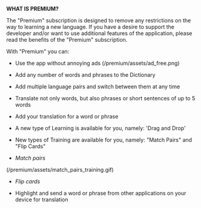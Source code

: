 **WHAT IS PREMIUM?**

The "Premium" subscription is designed to remove any restrictions on the way to learning a new language. If you have a desire to support the developer and/or want to use additional features of the application, please read the benefits of the "Premium" subscription.

With "Premium" you can:

- Use the app without annoying ads
  (/premium/assets/ad_free.png)

- Add any number of words and phrases to the Dictionary

- Add multiple language pairs and switch between them at any time

- Translate not only words, but also phrases or short sentences of up to 5 words

- Add your translation for a word or phrase

- A new type of Learning is available for you, namely: 'Drag and Drop'

- New types of Training are available for you, namely: "Match Pairs" and "Flip Cards"

- _Match pairs_

(/premium/assets/match_pairs_training.gif)

- _Flip cards_

- Highlight and send a word or phrase from other applications on your device for translation
